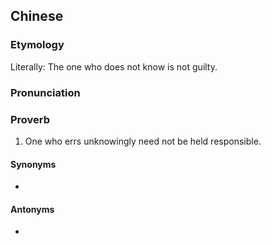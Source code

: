 ==Chinese==
{{zh-forms|type=2111}}

===Etymology===
Literally: The one who does not know is not guilty.

===Pronunciation===
{{zh-pron
|m=不zhī zhě 不 zuì
|c=bat1 zi1 ze2 bat1 zeoi6
|cat=prov
}}

===Proverb===
{{zh-proverb}}

# One who errs unknowingly need not be held responsible.

====Synonyms====
* {{l|zh|不知者無罪}}

====Antonyms====
* {{l|zh|知者有罪}}